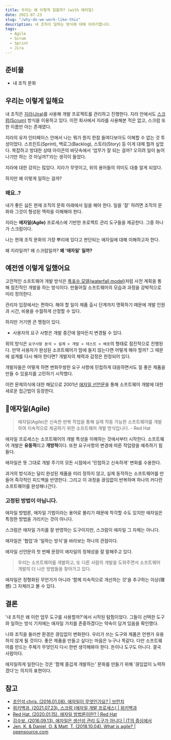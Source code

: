 ```yaml
---
title: 우리는 왜 이렇게 일할까? (with 애자일)
date: 2021-07-23
slug: "/why-do-we-work-like-this"
description: 내 조직이 일하는 방식에 대해 이야기합니다.
tags:
  - Agile
  - Scrum
  - Sprint
  - Jira
---
```


## 준비물

- 내 조직 문화

## 우리는 이렇게 일해요

내 조직은 [지라(Jira)](https://www.atlassian.com/ko/software/jira)를 사용해 개발 프로젝트를 관리하고 진행한다.
지라 안에서도 [스크럼(Scrum)](https://ko.wikipedia.org/wiki/%EC%8A%A4%ED%81%AC%EB%9F%BC_(%EC%95%A0%EC%9E%90%EC%9D%BC_%EA%B0%9C%EB%B0%9C_%ED%94%84%EB%A1%9C%EC%84%B8%EC%8A%A4))
방식을 이용하고 있다. 이전 회사에서 지라를 사용해본 적은 없고, 스크럼 또한 이름만 아는 존재였다.

지라의 유저 인터페이스 안에서 나는 뭐가 뭔지 한참 들여다보아도 이해할 수 없는 것 투성이었다.
스프린트(Sprint), 백로그(Backlog), 스토리(Story) 등 이게 대체 뭘까 싶었다. 복잡하고 방대한 상태 아이콘의 바닷속에서 '업무가 잘 되는 걸까?
오히려 일이 늘어나기만 하는 것 아닐까?'라는 생각이 들었다.

지라에 대한 강의는 많았다. 지라가 무엇이고, 위의 용어들의 의미도 대충 알게 되었다.

하지만 왜 이렇게 일하는 걸까?

### 왜요..?

내가 좋든 싫든 현재 조직의 문화 아래에서 일을 해야 한다. 일을 '잘' 하려면 조직의 문화와 그것이 형성된 맥락을 이해해야 한다.

지라는 **애자일(Agile)** 프로세스에 기반한 프로젝트 관리 도구들을 제공한다. 그중 하나가 스크럼이다.

나는 현재 조직 문화의 가장 뿌리에 있다고 판단되는 애자일에 대해 이해하고자 한다.

왜 지라일까? 왜 스크럼일까? **왜 '애자일' 일까?**

## 예전엔 이렇게 일했어요

고전적인 소프트웨어 개발 방식은 [폭포수 모델(waterfall model)](https://ko.wikipedia.org/wiki/%ED%8F%AD%ED%8F%AC%EC%88%98_%EB%AA%A8%EB%8D%B8)처럼
사전 계획을 통해 점진적인 개발을 하는 방식이다.
만들어질 소프트웨어의 모습과 과정을 강박적으로 미리 정의한다.

관리자 입장에서는 편하다. 해야 할 일이 제품 출시 단계까지 명확하기 때문에 개발 인원과 시간, 비용을 수월하게 산정할 수 있다.

하지만 거기엔 큰 맹점이 있다.

- 사용자의 요구 사항은 개발 중간에 얼마든지 변경될 수 있다.

위의 방식은 `요구사항 분석 > 설계 > 개발 > 테스트 > 배포`의 형태로 점진적으로 진행된다. 만약 사용자가 완성된 소프트웨어가 맘에 들지 않는다면 어떻게 해야 할까?
그 때문에 설계를 다시 해야 한다면? 개발자의 체력과 감정은 한정되어 있다.

개발자들은 어떻게 하면 변화무쌍한 요구 사항에 민첩하게 대응하면서도 질 좋은 제품을 만들 수 있을지를 고민하기 시작했다.

이런 문제의식에 대한 해답으로 2001년 [애자일 선언문](http://agilemanifesto.org/iso/ko/manifesto.html)을 통해 소프트웨어 개발에 대한
새로운 접근법이 등장한다.

## 👩애자일(Agile)

> 애자일(Agile)은 신속한 반복 작업을 통해 실제 작동 가능한 소프트웨어를 개발하여 지속적으로 제공하기 위한 소프트웨어 개발 방식입니다. - Red Hat

애자일 프로세스는 소프트웨어의 개발 특성을 이해하는 것에서부터 시작한다. 소프트웨어 개발은 **유동적**이고 **개방적**이다. 또한
요구사항의 변경에 따른 작업량을 예측하기 힘들다.

애자일은 뜻 그대로 개발 주기의 모든 시점에서 '민첩하고 신속하게' 변화를 수용한다.

과거의 방식과는 달리 완성된 제품을 미리 정하지 않고,
실제 동작하는 소프트웨어를 만들어 즉각적인 피드백을 반영한다. 그리고 이 과정을 끊임없이 반복하며 하나의 커다란 소프트웨어를 완성해나간다.

### 고정된 방법이 아닙니다.

애자일 방법론, 애자일 기법이라는 용어로 불리기 때문에 착각할 수도 있지만 애자일은 특정한 방법을 가리키는 것이 아니다.

스크럼은 애자일 가치를 잘 반영하는 도구이지만, 스크럼이 애자일 그 자체는 아니다.

애자일은 '협업'과 '일하는 방식'을 바라보는 하나의 관점이다.

애자일 선언문의 첫 번째 문장이 애자일의 정체성을 잘 말해주고 있다.

> 우리는 소프트웨어를 개발하고, 또 다른 사람의 개발을 도와주면서 소프트웨어 개발의 더 나은 방법들을 찾아가고 있다.

애자일은 정형화된 무언가가 아니라 '함께 지속적으로 개선하는 것'을 추구하는 이상(理想) 그 자체라고 볼 수 있다.

## 결론

'내 조직은 왜 이런 업무 도구를 사용할까?'에서 시작된 탐험이었다. 그들이 선택한 도구와 일하는 방식 기저에는 애자일 가치를 존중하겠다는 약속이 담겨 있음을
확인했다.

나와 조직을 둘러싼 환경은 끊임없이 변화한다. 우리가 쓰는 도구와 제품은 언젠가 유용하지 않게 될 것이다. 좋은 제품을 만들고 싶다는 마음은 누구나 똑같다.
다만 소프트웨어를 만드는 주체가 무엇인지 다시 한번 생각해봐야 한다. 돈이나 도구도 아니다. 결국 사람이다.

애자일하게 일한다는 것은 '함께 즐겁게 개발하는' 문화를 만들기 위해 '끊임없이 노력하겠다'는 의지의 표현이다.

## 참고

- [조인석 chris. (2016.01.08). 애자일이 무엇인가요? | 브런치](https://brunch.co.kr/@insuk/5)
- [위키백과. (2021.07.23). 스크럼 (애자일 개발 프로세스) | 위키백과](https://ko.wikipedia.org/wiki/%EC%8A%A4%ED%81%AC%EB%9F%BC_(%EC%95%A0%EC%9E%90%EC%9D%BC_%EA%B0%9C%EB%B0%9C_%ED%94%84%EB%A1%9C%EC%84%B8%EC%8A%A4))
- [Red Hat. (2020.01.15). 애자일 방법론이란? | Red Hat](https://www.redhat.com/ko/devops/what-is-agile-methodology)
- [김수보. (2016.09.13). 애자일은 생산성 관리 도구가 아니다 | IT의 중심에서](https://subokim.wordpress.com/2016/09/13/what-is-agile-for/)
- [Jen, K. & Daniel, O. & Matt, T. (2018.10.04). What is agile? | opensource.com](https://opensource.com/article/18/10/what-agile?extIdCarryOver=true&intcmp=7013a000002D2hZAAS&sc_cid=701f2000001OH7EAAW)